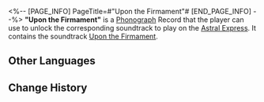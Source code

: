 <%-- [PAGE_INFO]
PageTitle=#"Upon the Firmament"#
[END_PAGE_INFO] --%>
{{Item Infobox
|id          = 210202
|image       = Item Upon the Firmament.png{{subst:void|<!--$UPLOAD:<<SpriteOutput/ItemFigures/210001.png>-<Item Upon the Firmament.png>-<Item Icons>>-->}}
|type        = Disk
|invCategory = Valuables
|rarity      = 3
|effect      = 
|description = A record that can be played on the Express' phonograph. It might be a chance acquisition or a gift from someone else. All sorts of memories surge up when the music plays &mdash; the smiles, encounters, touches, and the excitement of battle. Maybe that is why people still collect records even as society rapidly advances.<br />The current record contains the track "Upon the Firmament."
}}
{{Description|''Gaze up, and study the laws of astronomy. Look down, and observe the features of geography. Only then would the formation of night and day be clear in your mind.''}}
'''"Upon the Firmament"''' is a [[Phonograph]] Record that the player can use to unlock the corresponding soundtrack to play on the [[Astral Express]]. It contains the soundtrack [[Upon the Firmament]].

==Other Languages==
{{Other Languages
|en   = "Upon the Firmament"
|zhs  = 《俯仰穷观》
|zht  = 〈俯仰窮觀〉
|ja   = 『俯仰に観窮む』
|ko   = ≪궁관부앙≫
|es   = El firmamento allá arriba
|fr   = «&nbsp;Upon the Firmament&nbsp;»
|ru   = Upon the Firmament
|th   = "Upon the Firmament"
|vi   = "Ma Trận Xuất Hiện"
|de   = „Am Firmament“
|id   = "Upon the Firmament"
|pt   = "Upon the Firmament"
}}

==Change History==
{{Change History|1.0}}